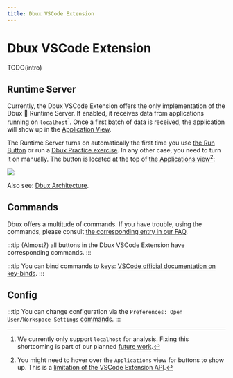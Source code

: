```yaml
---
title: Dbux VSCode Extension
---
```

# Dbux VSCode Extension

TODO(intro)


<TOC toc={toc} />


## Runtime Server

Currently, the Dbux VSCode Extension offers the only implementation of the Dbux 📡 Runtime Server. If enabled, it receives data from applications running on `localhost`[^1]. Once a first batch of data is received, the application will show up in the [Application View](../using-dbux/applications).

The Runtime Server turns on automatically the first time you use [the Run Button](../02-using-dbux/03-the-run-button.mdx) or run a [Dbux Practice exercise](../03-dbux-practice/01-overview.mdx). In any other case, you need to turn it on manually. The button is located at the top of [the Applications view](../02-using-dbux/06-applications.mdx)[^2]:

<Img screen src="runtime-server-button.png" />

Also see: [Dbux Architecture](./00-architecture-overview.mdx).


## Commands


Dbux offers a multitude of commands. If you have trouble, using the commands, please consult [the corresponding entry in our FAQ](../05-faq.mdx#how-to-use-commands).

:::tip
(Almost?) all buttons in the Dbux VSCode Extension have corresponding commands.
:::

:::tip
You can bind commands to keys: [VSCode official documentation on key-binds](https://code.visualstudio.com/docs/getstarted/keybindings).
:::

<Commands />


## Config


:::tip
You can change configuration via the `Preferences: Open User/Workspace Settings` [commands](../05-faq.mdx#how-to-use-commands).
:::

<Config />


[^1]: We currently only support `localhost` for analysis. Fixing this shortcoming is part of our planned [future work](../advanced/future-work).
[^2]: You might need to hover over the `Applications` view for buttons to show up. This is a [limitation of the VSCode Extension API](https://github.com/microsoft/vscode/issues/78829).
